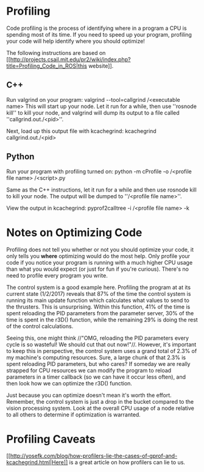 # Profiling
Code profiling is the process of identifying where in a program a CPU is spending most of its time. If you need to speed up your program, profiling your code will help identify where you should optimize!

The following instructions are based on [[http://projects.csail.mit.edu/pr2/wiki/index.php?title=Profiling_Code_in_ROS|this website]].

## C++
Run valgrind on your program:
  valgrind --tool=callgrind /\<executable name\>
This will start up your node. Let it run for a while, then use ''rosnode kill'' to kill your node, and valgrind will dump its output to a file called ''callgrind.out./\<pid\>''.

Next, load up this output file with kcachegrind:
  kcachegrind callgrind.out./\<pid\>

## Python
Run your program with profiling turned on:
  python -m cProfile -o /\<profile file name\> /\<script\>.py

Same as the C++ instructions, let it run for a while and then use rosnode kill to kill your node. The output will be dumped to ''/\<profile file name\>''.

View the output in kcachegrind:
  pyprof2calltree -i /\<profile file name\> -k
  
# Notes on Optimizing Code
Profiling does not tell you whether or not you should optimize your code, it only tells you **where** optimizing would do the most help. Only profile your code if you notice your program is running with a much higher CPU usage than what you would expect (or just for fun if you're curious). There's no need to profile every program you write.

The control system is a good example here. Profiling the program at at its current state (1/2/2017) reveals that 87% of the time the control system is running its main update function which calculates what values to send to the thrusters. This is unsurprising. Within this function, 41% of the time is spent reloading the PID parameters from the parameter server, 30% of the time is spent in the r3D() function, while the remaining 29% is doing the rest of the control calculations.

Seeing this, one might think //"OMG, reloading the PID parameters every cycle is so wasteful! We should cut that out now!"//. However, it's important to keep this in perspective, the control system uses a grand total of 2.3% of my machine's computing resources. Sure, a large chunk of that 2.3% is spent reloading PID parameters, but who cares? If someday we are really strapped for CPU resources we can modify the program to reload parameters in a timer callback (so we can have it occur less often), and then look how we can optimize the r3D() function.

Just because you can optimize doesn't mean it's worth the effort. Remember, the control system is just a drop in the bucket compared to the vision processing system. Look at the overall CPU usage of a node relative to all others to determine if optimization is warranted.

# Profiling Caveats
[[http://yosefk.com/blog/how-profilers-lie-the-cases-of-gprof-and-kcachegrind.html|Here]] is a great article on how profilers can lie to us.